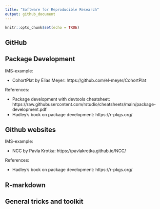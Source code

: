 ```yaml
---
title: "Software for Reproducible Research"
output: github_document
---
```


```r
knitr::opts_chunk$set(echo = TRUE)
```




## GitHub 

## Package Development

IMS-example:

- CohortPlat by Elias Meyer: https://github.com/el-meyer/CohortPlat

References:

- Package development with devtools cheatsheet: https://raw.githubusercontent.com/rstudio/cheatsheets/main/package-development.pdf
- Hadley's book on package development: https://r-pkgs.org/

## Github websites

IMS-example:


- NCC by Pavla Krotka: https://pavlakrotka.github.io/NCC/


References:

- Hadley's book on package development: https://r-pkgs.org/

## R-markdown

## General tricks and toolkit 
